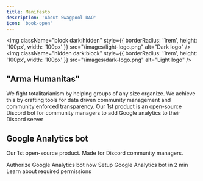 ```yaml
---
title: Manifesto
description: 'About Swagpool DAO'
icon: 'book-open'
---
```


<img
  className="block dark:hidden"
  style={{ borderRadius: '1rem', height: '100px', width: '100px' }}
  src="/images/light-logo.png"
  alt="Dark logo"
/>
<img
  className="hidden dark:block"
  style={{ borderRadius: '1rem', height: '100px', width: '100px' }}
  src="/images/dark-logo.png"
  alt="Light logo"
/>

## "Arma Humanitas"

We fight totalitarianism by helping groups of any size organize.
We achieve this by crafting tools for data driven community management and community enforced transparency.
Our 1st product is an open-source Discord bot for community managers to add Google analytics to their Discord server

## Google Analytics bot

Our 1st open-source product. Made for Discord community managers.

<CardGroup cols={2}>
  <Card
    title="Authorize the bot"
    icon="discord"
    href="https://discord.com/api/oauth2/authorize?client_id=1197923779213533285&permissions=8&scope=bot"
  >
    Authorize Google Analytics bot now 
  </Card>
  <Card
    title="Quick setup"
    icon="bolt"
    href="/essentials/quickstart"
  >
    Setup Google Analytics bot in 2 min
  </Card>
  <Card
    title="Permissions"
    icon="building-shield"
    href="/essentials/permissions"
  >
    Learn about required permissions
  </Card>
</CardGroup>
